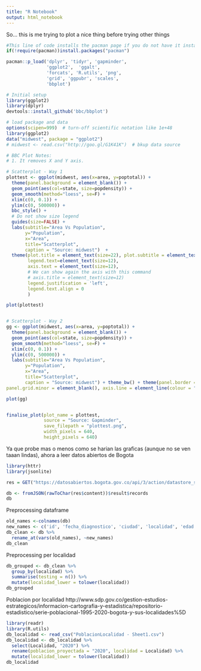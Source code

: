 ```yaml
---
title: "R Notebook"
output: html_notebook
---
```

So... this is me trying to plot a nice thing before trying other things

```r
#This line of code installs the pacman page if you do not have it installed - if you do, it simply loads the package
if(!require(pacman))install.packages("pacman")

pacman::p_load('dplyr', 'tidyr', 'gapminder',
               'ggplot2',  'ggalt',
               'forcats', 'R.utils', 'png', 
               'grid', 'ggpubr', 'scales',
               'bbplot')
```



```r
# Initial setup
library(ggplot2)
library(dplyr)
devtools::install_github('bbc/bbplot')

```


```r
# load package and data
options(scipen=999)  # turn-off scientific notation like 1e+48
library(ggplot2)
data("midwest", package = "ggplot2")
# midwest <- read.csv("http://goo.gl/G1K41K")  # bkup data source

# BBC Plot Notes:
# 1. It removes X and Y axis.

# Scatterplot - Way 1
plottest <- ggplot(midwest, aes(x=area, y=poptotal)) + 
  theme(panel.background = element_blank()) +
  geom_point(aes(col=state, size=popdensity)) + 
  geom_smooth(method="loess", se=F) + 
  xlim(c(0, 0.1)) + 
  ylim(c(0, 500000)) +
  bbc_style() +
  # Do not show size legend
  guides(size=FALSE) + 
  labs(subtitle="Area Vs Population", 
       y="Population", 
       x="Area", 
       title="Scatterplot", 
       caption = "Source: midwest")  + 
  theme(plot.title = element_text(size=22), plot.subtitle = element_text(size=14),
        legend.text=element_text(size=12),
        axis.text = element_text(size=12),
        # We can show again the axis with this command
        # axis.title = element_text(size=12)
        legend.justification = 'left',
        legend.text.align = 0
        ) 

plot(plottest)


# Scatterplot - Way 2
gg <- ggplot(midwest, aes(x=area, y=poptotal)) + 
  theme(panel.background = element_blank()) +
  geom_point(aes(col=state, size=popdensity)) + 
  geom_smooth(method="loess", se=F) + 
  xlim(c(0, 0.1)) + 
  ylim(c(0, 500000)) + 
  labs(subtitle="Area Vs Population", 
       y="Population", 
       x="Area", 
       title="Scatterplot", 
       caption = "Source: midwest") + theme_bw() + theme(panel.border = element_blank(), panel.grid.major = element_blank(),
panel.grid.minor = element_blank(), axis.line = element_line(colour = "black"))

plot(gg)



```


```r
finalise_plot(plot_name = plottest,
              source = "Source: Gapminder",
              save_filepath = "plottest.png",
              width_pixels = 640,
              height_pixels = 640)
```

Ya que probe mas o menos como se harian las graficas (aunque no se ven taaan lindas), ahora a leer datos abiertos de Bogota

```r
library(httr)
library(jsonlite)
```


```r
res = GET("https://datosabiertos.bogota.gov.co/api/3/action/datastore_search?resource_id=b64ba3c4-9e41-41b8-b3fd-2da21d627558&limit=10000")
```

```r
db <- fromJSON(rawToChar(res$content))$result$records
db
```

Preprocessing dataframe

```r
old_names <-colnames(db)
new_names <- c('id', 'fecha_diagnostico', 'ciudad', 'localidad', 'edad', 'sexo', 'tipo_caso', 'ubicacion', 'estado')
db_clean <- db %>%
  rename_at(vars(old_names), ~new_names)
db_clean
```

Preprocessing per localidad

```r
db_grouped <- db_clean %>%
  group_by(localidad) %>%
  summarise(testing = n()) %>%
  mutate(localidad_lower = tolower(localidad))
db_grouped
```


Poblacion por localidad
http://www.sdp.gov.co/gestion-estudios-estrategicos/informacion-cartografia-y-estadistica/repositorio-estadistico/serie-poblacional-1995-2020-bogota-y-sus-localidades%5D

```r
library(readr)
library(R.utils)
db_localidad <- read_csv("PoblacionLocalidad - Sheet1.csv")
db_localidad <- db_localidad %>% 
  select(Localidad, "2020") %>%
  rename(poblacion_proyectada = "2020", localidad = Localidad) %>%
  mutate(localidad_lower = tolower(localidad))
db_localidad
```

